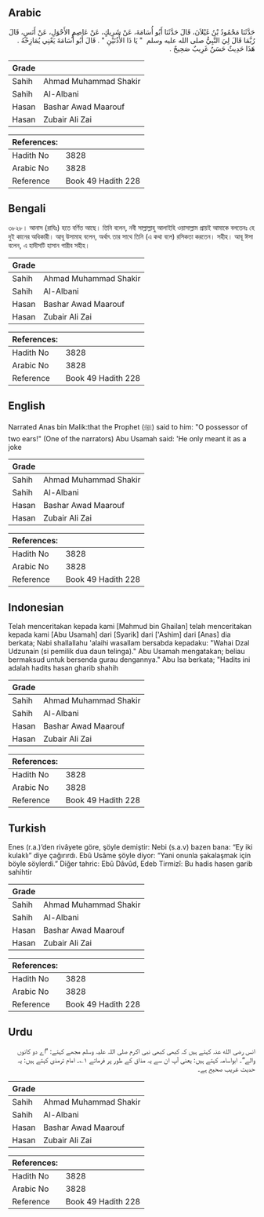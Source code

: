 ## Arabic


<div dir="rtl" lang="ar" style={{fontSize:'larger',backgroundColor:'#f8f9fa',padding:20}}>
حَدَّثَنَا مَحْمُودُ بْنُ غَيْلاَنَ، قَالَ حَدَّثَنَا أَبُو أُسَامَةَ، عَنْ شَرِيكٍ، عَنْ عَاصِمٍ الأَحْوَلِ، عَنْ أَنَسٍ، قَالَ رُبَّمَا قَالَ لِيَ النَّبِيُّ صلى الله عليه وسلم ‏ "‏ يَا ذَا الأُذُنَيْنِ ‏"‏ ‏.‏ قَالَ أَبُو أُسَامَةَ يَعْنِي يُمَازِحُهُ ‏.‏ هَذَا حَدِيثٌ حَسَنٌ غَرِيبٌ صَحِيحٌ ‏.‏
</div>
<div style={{backgroundColor:'#f8f9fa',padding:20, marginBottom: 10}}><table> <thead> <tr> <th>Grade</th> <th></th> </tr> </thead> <tbody> <tr><td>Sahih</td><td>Ahmad Muhammad Shakir</td></tr><tr><td>Sahih</td><td>Al-Albani</td></tr><tr><td>Hasan</td><td>Bashar Awad Maarouf</td></tr><tr><td>Hasan</td><td>Zubair Ali Zai</td></tr></tbody></table><table> <thead> <tr> <th>References:</th> <th></th> </tr> </thead> <tbody><tr><td>Hadith No</td><td>3828</td></tr><tr><td>Arabic No</td><td>3828</td></tr><tr><td>Reference</td><td>Book 49 Hadith 228</td></tr></tbody></table></div>

## Bengali


<div dir="ltr" lang="bn" style={{fontSize:'larger',backgroundColor:'#f8f9fa',padding:20}}>
৩৮২৮। আনাস (রাযিঃ) হতে বর্ণিত আছে। তিনি বলেন, নবী সাল্লাল্লাহু আলাইহি ওয়াসাল্লাম প্রায়ই আমাকে বলতেনঃ হে দুই কানের অধিকারী। আবূ উসামাহ বলেন, অর্থাৎ তার সাথে তিনি (এ কথা বলে) রসিকতা করতেন। সহীহ। আবূ ঈসা বলেন, এ হাদীসটি হাসান গারীব সহীহ।
</div>
<div style={{backgroundColor:'#f8f9fa',padding:20, marginBottom: 10}}><table> <thead> <tr> <th>Grade</th> <th></th> </tr> </thead> <tbody> <tr><td>Sahih</td><td>Ahmad Muhammad Shakir</td></tr><tr><td>Sahih</td><td>Al-Albani</td></tr><tr><td>Hasan</td><td>Bashar Awad Maarouf</td></tr><tr><td>Hasan</td><td>Zubair Ali Zai</td></tr></tbody></table><table> <thead> <tr> <th>References:</th> <th></th> </tr> </thead> <tbody><tr><td>Hadith No</td><td>3828</td></tr><tr><td>Arabic No</td><td>3828</td></tr><tr><td>Reference</td><td>Book 49 Hadith 228</td></tr></tbody></table></div>

## English


<div dir="ltr" lang="en" style={{fontSize:'larger',backgroundColor:'#f8f9fa',padding:20}}>
Narrated Anas bin Malik:that the Prophet (ﷺ) said to him: "O possessor of two ears!" (One of the narrators) Abu Usamah said: 'He only meant it as a joke
</div>
<div style={{backgroundColor:'#f8f9fa',padding:20, marginBottom: 10}}><table> <thead> <tr> <th>Grade</th> <th></th> </tr> </thead> <tbody> <tr><td>Sahih</td><td>Ahmad Muhammad Shakir</td></tr><tr><td>Sahih</td><td>Al-Albani</td></tr><tr><td>Hasan</td><td>Bashar Awad Maarouf</td></tr><tr><td>Hasan</td><td>Zubair Ali Zai</td></tr></tbody></table><table> <thead> <tr> <th>References:</th> <th></th> </tr> </thead> <tbody><tr><td>Hadith No</td><td>3828</td></tr><tr><td>Arabic No</td><td>3828</td></tr><tr><td>Reference</td><td>Book 49 Hadith 228</td></tr></tbody></table></div>

## Indonesian


<div dir="ltr" lang="id" style={{fontSize:'larger',backgroundColor:'#f8f9fa',padding:20}}>
Telah menceritakan kepada kami [Mahmud bin Ghailan] telah menceritakan kepada kami [Abu Usamah] dari [Syarik] dari ['Ashim] dari [Anas] dia berkata; Nabi shallallahu 'alaihi wasallam bersabda kepadaku: "Wahai Dzal Udzunain (si pemilik dua daun telinga)." Abu Usamah mengatakan; beliau bermaksud untuk bersenda gurau dengannya." Abu Isa berkata; "Hadits ini adalah hadits hasan gharib shahih
</div>
<div style={{backgroundColor:'#f8f9fa',padding:20, marginBottom: 10}}><table> <thead> <tr> <th>Grade</th> <th></th> </tr> </thead> <tbody> <tr><td>Sahih</td><td>Ahmad Muhammad Shakir</td></tr><tr><td>Sahih</td><td>Al-Albani</td></tr><tr><td>Hasan</td><td>Bashar Awad Maarouf</td></tr><tr><td>Hasan</td><td>Zubair Ali Zai</td></tr></tbody></table><table> <thead> <tr> <th>References:</th> <th></th> </tr> </thead> <tbody><tr><td>Hadith No</td><td>3828</td></tr><tr><td>Arabic No</td><td>3828</td></tr><tr><td>Reference</td><td>Book 49 Hadith 228</td></tr></tbody></table></div>

## Turkish


<div dir="ltr" lang="tr" style={{fontSize:'larger',backgroundColor:'#f8f9fa',padding:20}}>
Enes (r.a.)’den rivâyete göre, şöyle demiştir: Nebi (s.a.v) bazen bana: “Ey iki kulaklı” diye çağırırdı. Ebû Usâme şöyle diyor: “Yani onunla şakalaşmak için böyle söylerdi.” Diğer tahric: Ebû Dâvûd, Edeb Tirmizî: Bu hadis hasen garib sahihtir
</div>
<div style={{backgroundColor:'#f8f9fa',padding:20, marginBottom: 10}}><table> <thead> <tr> <th>Grade</th> <th></th> </tr> </thead> <tbody> <tr><td>Sahih</td><td>Ahmad Muhammad Shakir</td></tr><tr><td>Sahih</td><td>Al-Albani</td></tr><tr><td>Hasan</td><td>Bashar Awad Maarouf</td></tr><tr><td>Hasan</td><td>Zubair Ali Zai</td></tr></tbody></table><table> <thead> <tr> <th>References:</th> <th></th> </tr> </thead> <tbody><tr><td>Hadith No</td><td>3828</td></tr><tr><td>Arabic No</td><td>3828</td></tr><tr><td>Reference</td><td>Book 49 Hadith 228</td></tr></tbody></table></div>

## Urdu


<div dir="rtl" lang="ur" style={{fontSize:'larger',backgroundColor:'#f8f9fa',padding:20}}>
انس رضی الله عنہ کہتے ہیں کہ کبھی کبھی نبی اکرم صلی اللہ علیہ وسلم مجھے کہتے: ”اے دو کانوں والے“۔ ابواسامہ کہتے ہیں: یعنی آپ ان سے یہ مذاق کے طور پر فرماتے ۱؎۔ امام ترمذی کہتے ہیں: یہ حدیث غریب صحیح ہے۔
</div>
<div style={{backgroundColor:'#f8f9fa',padding:20, marginBottom: 10}}><table> <thead> <tr> <th>Grade</th> <th></th> </tr> </thead> <tbody> <tr><td>Sahih</td><td>Ahmad Muhammad Shakir</td></tr><tr><td>Sahih</td><td>Al-Albani</td></tr><tr><td>Hasan</td><td>Bashar Awad Maarouf</td></tr><tr><td>Hasan</td><td>Zubair Ali Zai</td></tr></tbody></table><table> <thead> <tr> <th>References:</th> <th></th> </tr> </thead> <tbody><tr><td>Hadith No</td><td>3828</td></tr><tr><td>Arabic No</td><td>3828</td></tr><tr><td>Reference</td><td>Book 49 Hadith 228</td></tr></tbody></table></div>